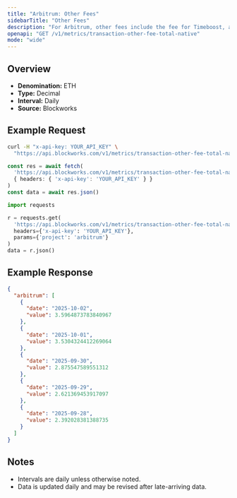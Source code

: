 ```yaml
---
title: "Arbitrum: Other Fees"
sidebarTitle: "Other Fees"
description: "For Arbitrum, other fees include the fee for Timeboost, an priroty auction for access to transactions with no delay compared to 200ms delay for the chain's sequencer"
openapi: "GET /v1/metrics/transaction-other-fee-total-native"
mode: "wide"
---
```


## Overview

- **Denomination:** ETH
- **Type:** Decimal
- **Interval:** Daily
- **Source:** Blockworks

## Example Request

<CodeGroup>

```bash cURL
curl -H "x-api-key: YOUR_API_KEY" \
  "https://api.blockworks.com/v1/metrics/transaction-other-fee-total-native?project=arbitrum"
```

```typescript TypeScript
const res = await fetch(
  'https://api.blockworks.com/v1/metrics/transaction-other-fee-total-native?project=arbitrum',
  { headers: { 'x-api-key': 'YOUR_API_KEY' } }
)
const data = await res.json()
```

```python Python
import requests

r = requests.get(
  'https://api.blockworks.com/v1/metrics/transaction-other-fee-total-native',
  headers={'x-api-key': 'YOUR_API_KEY'},
  params={'project': 'arbitrum'}
)
data = r.json()
```

</CodeGroup>

## Example Response

```json
{
  "arbitrum": [
    {
      "date": "2025-10-02",
      "value": 3.5964873783840967
    },
    {
      "date": "2025-10-01",
      "value": 3.5304324412269064
    },
    {
      "date": "2025-09-30",
      "value": 2.875547589551312
    },
    {
      "date": "2025-09-29",
      "value": 2.621369453917097
    },
    {
      "date": "2025-09-28",
      "value": 2.392028381388735
    }
  ]
}
```

## Notes
- Intervals are daily unless otherwise noted.
- Data is updated daily and may be revised after late-arriving data.